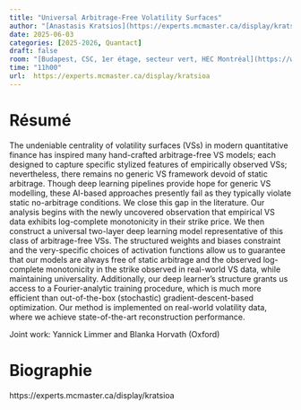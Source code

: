 ```yaml
---
title: "Universal Arbitrage-Free Volatility Surfaces"
author: "[Anastasis Kratsios](https://experts.mcmaster.ca/display/kratsioa)"
date: 2025-06-03
categories: [2025-2026, Quantact]
draft: false
room: "[Budapest, CSC, 1er étage, secteur vert, HEC Montréal](https://www.hec.ca/campus/cote_sainte_catherine/1er_etage/salles_cours/budapest.html)"
time: "11h00"
url:  https://experts.mcmaster.ca/display/kratsioa
---
```


# Résumé

The undeniable centrality of volatility surfaces (VSs) in modern quantitative finance has inspired many hand-crafted arbitrage-free VS models; each designed to capture specific stylized features of empirically observed VSs; nevertheless, there remains no generic VS framework devoid of static arbitrage.  Though deep learning pipelines provide hope for generic VS modelling, these AI-based approaches presently fail as they typically violate static no-arbitrage conditions. We close this gap in the literature.   Our analysis begins with the newly uncovered observation that empirical VS data exhibits log-complete monotonicity in their strike price.  We then construct a universal two-layer deep learning model representative of this class of arbitrage-free VSs.  The structured weights and biases constraint and the very-specific choices of activation functions allow us to guarantee that our models are always free of static arbitrage and the observed log-complete monotonicity in the strike observed in real-world VS data, while maintaining universality.   Additionally, our deep learner's structure grants us access to a Fourier-analytic training procedure, which is much more efficient than out-of-the-box (stochastic) gradient-descent-based optimization.   Our method is implemented on real-world volatility data, where we achieve state-of-the-art reconstruction performance. 

Joint work: Yannick Limmer and Blanka Horvath (Oxford)

# Biographie

https://experts.mcmaster.ca/display/kratsioa
